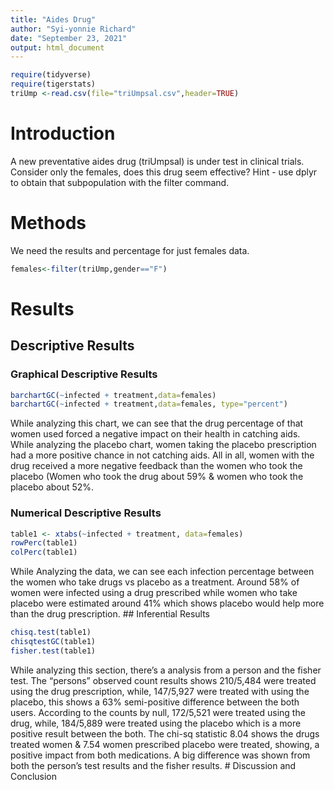 ```yaml
---
title: "Aides Drug"
author: "Syi-yonnie Richard"
date: "September 23, 2021"
output: html_document
---
```


```r
require(tidyverse)
require(tigerstats)
triUmp <-read.csv(file="triUmpsal.csv",header=TRUE)
```

# Introduction

<!--In this section you explain what you are trying to show.  Where did the data come from?  What is the research or other question you are trying to answer?.  If you skimp in this section expect to be marked down in your grade. Paint a picture of the project a couple of paragraphs is expected!-->

A new  preventative aides drug (triUmpsal) is under test in clinical trials. Consider only the females, does this drug seem effective?  Hint - use dplyr to obtain that subpopulation with the filter command.

# Methods

<!--Decide on your methods:  use "variable analysis" or other appropriate descriptors.  Make sure to choose at least one graphical method and at least one numerical method. Discuss what data manipulations may be needed for example subsetting or other binning procedures and what sort of graphical displays and inferential tools will be used!-->
We need the results and percentage for just females data.
```r
females<-filter(triUmp,gender=="F")
```


# Results

<!--Divide this section into two sub-sections:  One for your descriptive  results and one for your inferential results.!-->

## Descriptive Results

### Graphical Descriptive Results

<!--Graphical results here.  Make sure to show your code.  Provide appropriate labels for axes, giving units if possible, and provide a good title for the graph, too.  Use the graphical results to describe the patterns if any that exist in the data as focused toward the research question. Bottom line is to explain the features of the graph that are relevant to conforming or departing to what is expected by your null hypothesis !-->

```r
barchartGC(~infected + treatment,data=females)
barchartGC(~infected + treatment,data=females, type="percent")

```

While analyzing this chart, we can see that the drug percentage of that women used forced a negative impact on their health in catching aids. While analyzing the placebo chart, women taking the placebo prescription had a more positive chance in not catching aids. All in all, women with the drug received a more negative feedback than the women who took the placebo (Women who took the drug about 59% & women who took the placebo about 52%.

### Numerical Descriptive Results

<!--Numerical results go here. Use the numerical results to describe the patterns if any that exist in the data as focused toward the research question!-->
```r
table1 <- xtabs(~infected + treatment, data=females)
rowPerc(table1)
colPerc(table1)
```

While Analyzing the data, we can see each infection percentage between the women who take drugs vs placebo as a treatment. Around 58% of women were infected using a drug prescribed while women who take placebo were estimated around 41% which shows placebo would help more than the drug prescription.
## Inferential Results

<!--State hypothesis clearly.  Make sure your discussion of the inferential test covers all the aspects that the test output produces, such as test statistic, p-value etc.  Make a decision about the null hypothesis, explain the assumptions on which the selected test/procedure was based, and why the chosen procedure satisfys the assumptions and is appropriate to answer the research question!-->
```r
chisq.test(table1)
chisqtestGC(table1)
fisher.test(table1)
```

While analyzing this section, there's a analysis from a person and the fisher test. The "persons" observed count results shows 210/5,484 were treated using the drug prescription, while, 147/5,927 were treated with using the placebo, this shows a 63% semi-positive difference between the both users. According to the counts by null, 172/5,521 were treated using the drug, while, 184/5,889 were treated using the placebo which is a more positive result between the both. The chi-sq statistic 8.04 shows the drugs treated women & 7.54 women prescribed placebo were treated, showing, a positive impact from both medications. A big difference was shown from both the person's test results and the fisher results.
# Discussion and Conclusion

<!--Discussion and conclusion here.  If you found a relationship be sure to consider whether the relationship occurs because one of the variables causes the other, or whether they perhaps are related for some other reason.  Watch the chapter 6 videos from the George-town videos collection.!-->
